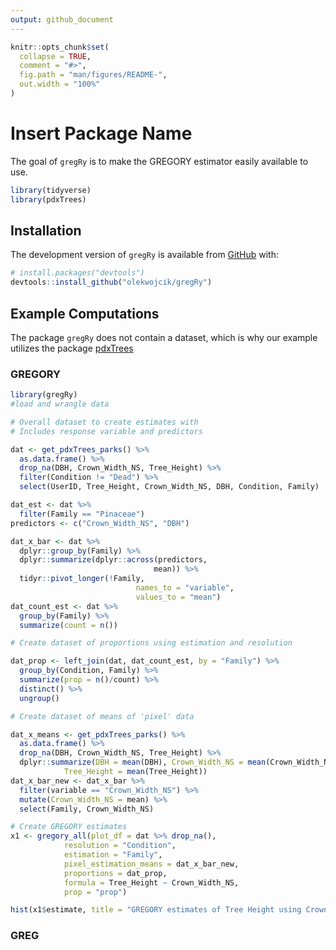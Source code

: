 ```yaml
---
output: github_document
---
```


<!-- README.md is generated from README.Rmd. Please edit that file -->

<!-- You'll still need to render `README.Rmd` regularly, to keep `README.md` up-to-date. `devtools::build_readme()` is handy for this.  -->

```r
knitr::opts_chunk$set(
  collapse = TRUE,
  comment = "#>",
  fig.path = "man/figures/README-",
  out.width = "100%"
)
```

# Insert Package Name

<!-- badges: start -->
<!-- badges: end -->

The goal of `gregRy` is to make the GREGORY estimator easily available to use. 

```r
library(tidyverse)
library(pdxTrees)
```

## Installation

The development version of `gregRy` is available from [GitHub](https://github.com/) with:

```r
# install.packages("devtools")
devtools::install_github("olekwojcik/gregRy")
```

## Example Computations

The package `gregRy` does not contain a dataset, which is why our example utilizes the package [pdxTrees](https://github.com/mcconvil/pdxTrees)

### GREGORY

```r
library(gregRy)
#load and wrangle data

# Overall dataset to create estimates with
# Includes response variable and predictors

dat <- get_pdxTrees_parks() %>%
  as.data.frame() %>%
  drop_na(DBH, Crown_Width_NS, Tree_Height) %>%
  filter(Condition != "Dead") %>%
  select(UserID, Tree_Height, Crown_Width_NS, DBH, Condition, Family)

dat_est <- dat %>%
  filter(Family == "Pinaceae")
predictors <- c("Crown_Width_NS", "DBH")

dat_x_bar <- dat %>%
  dplyr::group_by(Family) %>%
  dplyr::summarize(dplyr::across(predictors,
                                mean)) %>%
  tidyr::pivot_longer(!Family,
                            names_to = "variable",
                            values_to = "mean")
dat_count_est <- dat %>%
  group_by(Family) %>%
  summarize(count = n())

# Create dataset of proportions using estimation and resolution

dat_prop <- left_join(dat, dat_count_est, by = "Family") %>%
  group_by(Condition, Family) %>%
  summarize(prop = n()/count) %>%
  distinct() %>%
  ungroup()

# Create dataset of means of 'pixel' data

dat_x_means <- get_pdxTrees_parks() %>%
  as.data.frame() %>%
  drop_na(DBH, Crown_Width_NS, Tree_Height) %>%
  dplyr::summarize(DBH = mean(DBH), Crown_Width_NS = mean(Crown_Width_NS),
            Tree_Height = mean(Tree_Height))
dat_x_bar_new <- dat_x_bar %>%
  filter(variable == "Crown_Width_NS") %>%
  mutate(Crown_Width_NS = mean) %>%
  select(Family, Crown_Width_NS)
```

```r
# Create GREGORY estimates
x1 <- gregory_all(plot_df = dat %>% drop_na(),
            resolution = "Condition",
            estimation = "Family",
            pixel_estimation_means = dat_x_bar_new,
            proportions = dat_prop,
            formula = Tree_Height ~ Crown_Width_NS,
            prop = "prop")
```

```r
hist(x1$estimate, title = "GREGORY estimates of Tree Height using Crown Width as a Predictor")
```

### GREG



